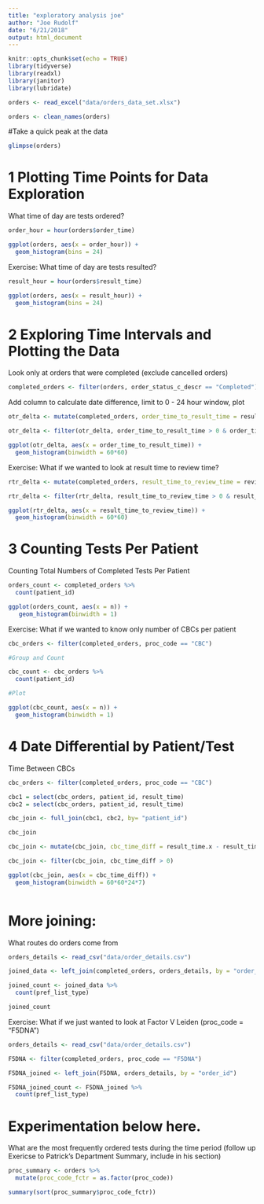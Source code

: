 ```yaml
---
title: "exploratory analysis joe"
author: "Joe Rudolf"
date: "6/21/2018"
output: html_document
---
```


```r
knitr::opts_chunk$set(echo = TRUE)
library(tidyverse)
library(readxl)
library(janitor)
library(lubridate)

orders <- read_excel("data/orders_data_set.xlsx")

orders <- clean_names(orders)

```

#Take a quick peak at the data

```r

glimpse(orders)

```


# 1 Plotting Time Points for Data Exploration

What time of day are tests ordered?

```r

order_hour = hour(orders$order_time)

ggplot(orders, aes(x = order_hour)) + 
  geom_histogram(bins = 24)

```

Exercise:  What time of day are tests resulted?

```r

result_hour = hour(orders$result_time)

ggplot(orders, aes(x = result_hour)) + 
  geom_histogram(bins = 24)

```

# 2 Exploring Time Intervals and Plotting the Data


Look only at orders that were completed (exclude cancelled orders)

```r

completed_orders <- filter(orders, order_status_c_descr == "Completed")

```

Add column to calculate date difference, limit to 0 - 24 hour window, plot


```r

otr_delta <- mutate(completed_orders, order_time_to_result_time = result_time - order_time)

otr_delta <- filter(otr_delta, order_time_to_result_time > 0 & order_time_to_result_time < 60*60*24)

ggplot(otr_delta, aes(x = order_time_to_result_time)) + 
  geom_histogram(binwidth = 60*60)

```


Exercise:  What if we wanted to look at result time to review time?

```r

rtr_delta <- mutate(completed_orders, result_time_to_review_time = review_time - result_time)

rtr_delta <- filter(rtr_delta, result_time_to_review_time > 0 & result_time_to_review_time < 60*60*24 )

ggplot(rtr_delta, aes(x = result_time_to_review_time)) + 
  geom_histogram(binwidth = 60*60)

```

# 3 Counting Tests Per Patient

Counting Total Numbers of Completed Tests Per Patient

```r

orders_count <- completed_orders %>%
  count(patient_id)

ggplot(orders_count, aes(x = n)) +
   geom_histogram(binwidth = 1)

```


Exercise:  What if we wanted to know only number of CBCs per patient

```r

cbc_orders <- filter(completed_orders, proc_code == "CBC")

#Group and Count

cbc_count <- cbc_orders %>%
  count(patient_id)

#Plot

ggplot(cbc_count, aes(x = n)) + 
  geom_histogram(binwidth = 1)

```

# 4 Date Differential by Patient/Test

Time Between CBCs

```r


cbc_orders <- filter(completed_orders, proc_code == "CBC")

cbc1 = select(cbc_orders, patient_id, result_time)
cbc2 = select(cbc_orders, patient_id, result_time)

cbc_join <- full_join(cbc1, cbc2, by= "patient_id")

cbc_join

cbc_join <- mutate(cbc_join, cbc_time_diff = result_time.x - result_time.y)

cbc_join <- filter(cbc_join, cbc_time_diff > 0)

ggplot(cbc_join, aes(x = cbc_time_diff)) + 
  geom_histogram(binwidth = 60*60*24*7)



```


# More joining:

What routes do orders come from

```r

orders_details <- read_csv("data/order_details.csv")

joined_data <- left_join(completed_orders, orders_details, by = "order_id")

joined_count <- joined_data %>%
  count(pref_list_type)

joined_count

```



Exercise:  What if we just wanted to look at Factor V Leiden (proc_code = "F5DNA")

```r

orders_details <- read_csv("data/order_details.csv")

F5DNA <- filter(completed_orders, proc_code == "F5DNA")

F5DNA_joined <- left_join(F5DNA, orders_details, by = "order_id")

F5DNA_joined_count <- F5DNA_joined %>%
  count(pref_list_type)

```



# Experimentation below here.


What are the most frequently ordered tests during the time period (follow up Exericse to Patrick's Department Summary, include in his section)

```r

proc_summary <- orders %>%
  mutate(proc_code_fctr = as.factor(proc_code))

summary(sort(proc_summary$proc_code_fctr))

```










